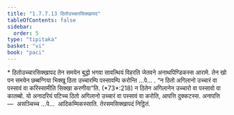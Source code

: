 ```yaml
---
title: "1.7.7.13 ठितोउच्चारसिक्खापद"
tableOfContents: false
sidebar:
  order: 5
type: "tipitaka"
basket: "vi"
book: "paci"
---
```



<DynamicBreadcrumb />

<Paragraph type="center" book="paci">
* ठितोउच्चारसिक्खापद
</Paragraph>

<Division number="651" book="paci">

<Paragraph number="2072" book="paci">
तेन समयेन बुद्धो भगवा सावत्थियं विहरति जेतवने अनाथपिण्डिकस्स आरामे. तेन खो पन समयेन छब्बग्गिया भिक्खू ठिता उच्चारम्पि पस्सावम्पि करोन्ति …पे… .
</Paragraph>

<Paragraph number="2073" book="paci">
<Emphasis>“न ठितो अगिलानो उच्चारं वा पस्सावं वा करिस्सामीति सिक्खा करणीया”</Emphasis>ति. (*73*:<Emphasis>218</Emphasis>)
</Paragraph>

<Paragraph number="2074" book="paci">
न ठितेन अगिलानेन उच्चारो वा पस्सावो वा कातब्बो. यो अनादरियं पटिच्च ठितो अगिलानो उच्चारं वा पस्सावं वा करोति, आपत्ति दुक्कटस्स.
</Paragraph>

<Paragraph number="2075" book="paci">
अनापत्ति—  असञ्चिच्च …पे…  आदिकम्मिकस्साति.

</Paragraph>
</Division>

<Paragraph number="2076" type="center" book="paci">
तेरसमसिक्खापदं निट्ठितं.
</Paragraph>